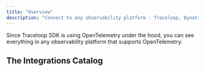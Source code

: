 ```yaml
---
title: "Overview"
description: "Connect to any observability platform - Traceloop, Dynatrace, Datadog, Honeycomb, and others"
---
```


Since Traceloop SDK is using OpenTelemetry under the hood, you can see everything
in any observability platform that supports OpenTelemetry.

## The Integrations Catalog

<CardGroup cols={3}>
  <Card title="Traceloop" href="/openllmetry/integrations/traceloop">

  </Card>
  <Card title="Sentry" href="/openllmetry/integrations/sentry">
  
  </Card>
  <Card title="Dynatrace" href="/openllmetry/integrations/dynatrace">

  </Card>
  <Card title="Datadog" href="/openllmetry/integrations/datadog">

  </Card>
  <Card title="New Relic" href="/openllmetry/integrations/newrelic">

  </Card>
  <Card title="Honeycomb" href="/openllmetry/integrations/honeycomb">

  </Card>
  <Card title="Grafana Tempo" href="/openllmetry/integrations/grafana">

  </Card>

  <Card title="Azure Application Insights" href="/openllmetry/integrations/azure">

  </Card>
  <Card title="HyperDX" href="/openllmetry/integrations/hyperdx">

  </Card>
  <Card title="Service Now Cloud Observability" href="/openllmetry/integrations/service-now">

  </Card>
  <Card title="SigNoz" href="/openllmetry/integrations/signoz">

  </Card>
  <Card title="Splunk" href="/openllmetry/integrations/splunk">

  </Card>
  <Card title="OpenTelemetry Collector" href="/openllmetry/integrations/otel-collector">

  </Card>
</CardGroup>
